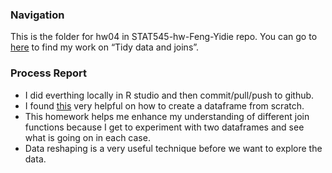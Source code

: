 ### Navigation

This is the folder for hw04 in STAT545-hw-Feng-Yidie repo. You can go to [here](https://github.com/yidie/STAT545-hw-Feng-Yidie/blob/master/hw03/hw03_use_dplyr_ggplot_to_manipulate_and_explore_data.md) to find my work on "Tidy data and joins".

### Process Report
- I did everthing locally in R studio and then commit/pull/push to github.
- I found [this](http://www.dummies.com/programming/r/how-to-create-a-data-frame-from-scratch-in-r/) very helpful on how to create a dataframe from scratch.
- This homework helps me enhance my understanding of different join functions because I get to experiment with two dataframes and see what is going on in each case.
- Data reshaping is a very useful technique before we want to explore the data.
